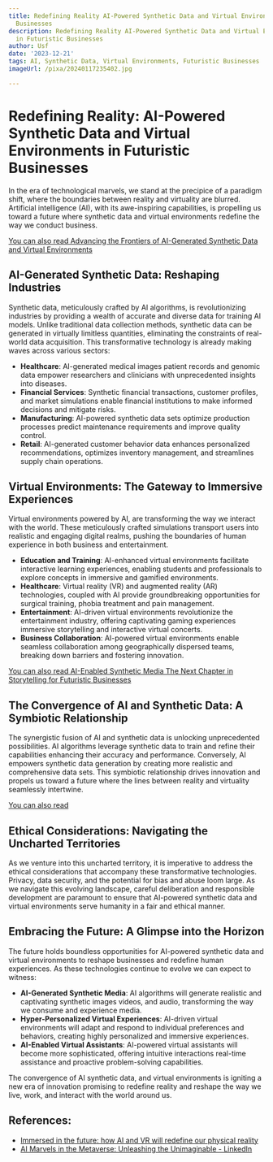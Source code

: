 ```yaml
---
title: Redefining Reality AI-Powered Synthetic Data and Virtual Environments in Futuristic
  Businesses
description: Redefining Reality AI-Powered Synthetic Data and Virtual Environments
  in Futuristic Businesses
author: Usf
date: '2023-12-21'
tags: AI, Synthetic Data, Virtual Environments, Futuristic Businesses
imageUrl: /pixa/20240117235402.jpg

---
```

# Redefining  Reality: AI-Powered Synthetic  Data and Virtual  Environments in Futuristic Businesses

In the era  of technological marvels, we stand at the precipice of a  paradigm shift, where the boundaries  between reality  and virtuality are blurred. Artificial intelligence (AI), with its  awe-inspiring capabilities, is propelling  us toward a future where synthetic  data and virtual  environments redefine the way we conduct business.

[You can also read Advancing the Frontiers of AI-Generated Synthetic Data and Virtual Environments](Advancing%20the%20Frontiers%20of%20AI-Generated%20Synthetic%20Data%20and%20Virtual%20Environments)


## AI-Generated Synthetic Data: Reshaping  Industries

Synthetic data, meticulously  crafted by AI  algorithms, is revolutionizing industries by providing a  wealth of  accurate and diverse data for training AI models. Unlike traditional data collection methods, synthetic data can be generated in virtually limitless quantities, eliminating the constraints of real-world data acquisition. This transformative technology is already making waves across various sectors:

- **Healthcare**: AI-generated medical images patient records and genomic data empower researchers and clinicians with unprecedented insights into diseases.
- **Financial Services**: Synthetic financial transactions, customer profiles, and market simulations enable financial institutions to make  informed decisions and  mitigate risks.
- **Manufacturing**: AI-powered synthetic data sets optimize production processes predict maintenance requirements and improve quality control.
- **Retail**: AI-generated customer behavior data  enhances personalized recommendations, optimizes inventory management, and streamlines supply chain operations.

## Virtual Environments:  The Gateway to Immersive Experiences

Virtual environments  powered by AI, are  transforming  the way we interact with the world. These  meticulously crafted simulations transport users into realistic and engaging digital realms, pushing the boundaries of human experience in both business and entertainment.

- **Education and  Training**: AI-enhanced virtual environments facilitate interactive  learning experiences, enabling students and  professionals to explore concepts in immersive and gamified environments.
- **Healthcare**: Virtual reality (VR) and augmented  reality (AR) technologies, coupled with AI provide groundbreaking opportunities  for surgical training, phobia treatment and pain management.
- **Entertainment**: AI-driven  virtual environments revolutionize the  entertainment industry, offering captivating gaming experiences immersive storytelling and interactive virtual concerts.
- **Business Collaboration**: AI-powered virtual environments enable seamless collaboration among  geographically dispersed teams, breaking down barriers and fostering innovation.

[You  can  also  read AI-Enabled Synthetic Media The Next Chapter in Storytelling for Futuristic Businesses](AI-Enabled%20Synthetic%20Media%20The%20Next%20Chapter%20in%20Storytelling%20for%20Futuristic%20Businesses)


## The  Convergence of AI and Synthetic Data: A Symbiotic Relationship

The synergistic  fusion of AI and synthetic data is unlocking unprecedented possibilities. AI algorithms leverage synthetic data to train and refine their capabilities enhancing their accuracy and performance. Conversely, AI empowers synthetic data  generation by creating more realistic and comprehensive  data sets. This  symbiotic relationship drives innovation and propels  us toward a future where the lines between reality and virtuality seamlessly intertwine.

[You can also read ]()


##  Ethical Considerations: Navigating the Uncharted Territories

As we venture into this uncharted territory,  it is imperative to address the ethical considerations that accompany these transformative technologies. Privacy, data security, and the potential  for bias and abuse loom large. As we navigate this evolving  landscape, careful deliberation and responsible development are paramount to ensure that AI-powered synthetic data and virtual environments serve humanity in a fair and ethical manner.

## Embracing  the Future: A Glimpse  into the  Horizon

The future holds boundless opportunities for AI-powered synthetic data and virtual environments to reshape businesses and redefine human experiences. As these technologies continue to evolve we can expect  to witness:

- **AI-Generated Synthetic Media**: AI algorithms will  generate realistic and captivating synthetic images videos,  and audio, transforming the  way we consume and experience  media.
- **Hyper-Personalized Virtual Experiences**: AI-driven virtual  environments will adapt and respond to individual preferences and  behaviors, creating highly personalized and immersive experiences.
- **AI-Enabled Virtual Assistants**: AI-powered  virtual assistants will become  more sophisticated, offering intuitive interactions real-time assistance and proactive problem-solving capabilities.

The convergence of AI synthetic data,  and virtual environments is igniting a new era of innovation promising to redefine  reality and reshape the way we live, work, and  interact with the  world around us.

## References:
- [Immersed in the future: how AI and VR will redefine our physical reality](https://en.futuroprossimo.it/2023/11/immersi-nel-futuro-come-ai-e-vr-ridefiniranno-la-nostra-realta-fisica/)
- [AI Marvels in the Metaverse: Unleashing the Unimaginable - LinkedIn](https://www.linkedin.com/pulse/ai-marvels-metaverse-strivemindz)
